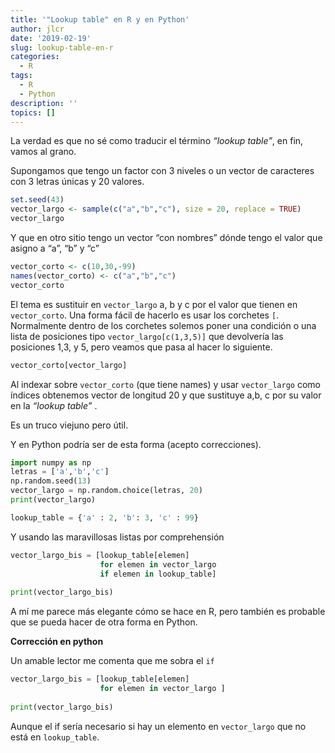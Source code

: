 ```yaml
---
title: '"Lookup table" en R y en Python'
author: jlcr
date: '2019-02-19'
slug: lookup-table-en-r
categories:
  - R
tags:
  - R
  - Python
description: ''
topics: []
---
```


La verdad es que no sé como traducir el término *"lookup table"*, en fin, vamos al grano. 

Supongamos que tengo un factor  con 3 niveles o un vector de caracteres con 3 letras únicas y 20 valores.

```r
set.seed(43)
vector_largo <- sample(c("a","b","c"), size = 20, replace = TRUE)
vector_largo
```

Y que en otro sitio tengo un vector "con nombres" dónde tengo el valor que asigno a "a", "b" y "c"


```r
vector_corto <- c(10,30,-99)
names(vector_corto) <- c("a","b","c")
vector_corto
```

El tema es sustituir en `vector_largo` a, b y c por el valor que tienen en `vector_corto`. Una forma fácil de hacerlo es usar los corchetes `[`. Normalmente dentro de los corchetes solemos poner una condición o una lista de posiciones tipo 
`vector_largo[c(1,3,5)]` que devolvería las posiciones 1,3, y 5, pero veamos que pasa al hacer lo siguiente.

```r
vector_corto[vector_largo]
```

Al indexar sobre `vector_corto` (que tiene names) y usar `vector_largo` como índices obtenemos vector de longitud 20 y que sustituye a,b, c por su valor en la *"lookup table"* .

Es un truco viejuno pero útil. 

Y en Python podría ser de esta forma (acepto correcciones).


```python
import numpy as np
letras = ['a','b','c']
np.random.seed(13)
vector_largo = np.random.choice(letras, 20)
print(vector_largo)
```

```python
lookup_table = {'a' : 2, 'b': 3, 'c' : 99}

```

Y usando las maravillosas listas por comprehensión

```python
vector_largo_bis = [lookup_table[elemen] 
                    for elemen in vector_largo 
                    if elemen in lookup_table]
                    
print(vector_largo_bis)
```

A mí me parece más elegante cómo se hace en R, pero también es probable que se pueda hacer de otra forma en Python.

**Corrección en python** 

Un amable lector me comenta que me sobra el `if` 


```python
vector_largo_bis = [lookup_table[elemen] 
                    for elemen in vector_largo ]
                    
print(vector_largo_bis)
```

Aunque el if sería necesario si hay un elemento en `vector_largo` que no está en `lookup_table`. 





